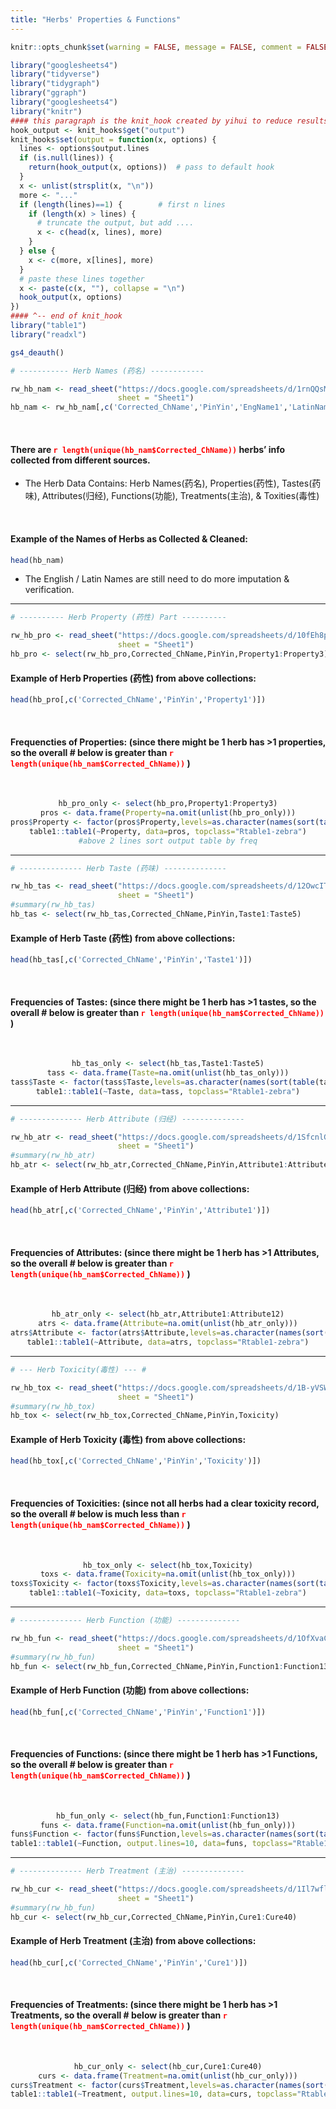 ```yaml
---
title: "Herbs' Properties & Functions"
---
```


```r
knitr::opts_chunk$set(warning = FALSE, message = FALSE, comment = FALSE) 
```

```r
library("googlesheets4")
library("tidyverse")
library("tidygraph")
library("ggraph")
library("googlesheets4")
library("knitr")
#### this paragraph is the knit_hook created by yihui to reduce results lines
hook_output <- knit_hooks$get("output")
knit_hooks$set(output = function(x, options) {
  lines <- options$output.lines
  if (is.null(lines)) {
    return(hook_output(x, options))  # pass to default hook
  }
  x <- unlist(strsplit(x, "\n"))
  more <- "..."
  if (length(lines)==1) {        # first n lines
    if (length(x) > lines) {
      # truncate the output, but add ....
      x <- c(head(x, lines), more)
    }
  } else {
    x <- c(more, x[lines], more)
  }
  # paste these lines together
  x <- paste(c(x, ""), collapse = "\n")
  hook_output(x, options)
})
#### ^-- end of knit_hook
library("table1")
library("readxl")

gs4_deauth()
```

```r

# ----------- Herb Names (药名) ------------ 

rw_hb_nam <- read_sheet("https://docs.google.com/spreadsheets/d/1rnQQsMh_PWMYAC9ukgtP-HTn5gkkceOQL6-XiHUVrKU/edit?usp=sharing",
                        sheet = "Sheet1")
hb_nam <- rw_hb_nam[,c('Corrected_ChName','PinYin','EngName1','LatinName')]
```

<br>

#### **There are <span style="color:red;fond=bold"> **`r length(unique(hb_nam$Corrected_ChName))`** </span> herbs' info collected from different sources.** 
- The Herb Data Contains: Herb Names(药名), Properties(药性), Tastes(药味), Attributes(归经), Functions(功能), Treatments(主治), & Toxities(毒性)

<br>

#### **Example of the Names of Herbs as Collected & Cleaned:**
```r
head(hb_nam)
```

- The English / Latin Names are still need to do more imputation & verification.

--- 

```r

# ---------- Herb Property (药性) Part ----------

rw_hb_pro <- read_sheet("https://docs.google.com/spreadsheets/d/10fEh8pSETj3H5EI1Ud9Kqrc-jD4hqBr63Ytw2l7jtrw/edit?usp=sharing",
                        sheet = "Sheet1")
hb_pro <- select(rw_hb_pro,Corrected_ChName,PinYin,Property1:Property3)
```

#### **Example of Herb Properties (药性) from above collections:**
```r
head(hb_pro[,c('Corrected_ChName','PinYin','Property1')])
```

<br>

#### **Frequencties of Properties:** (since there might be 1 herb has >1 properties, so the overall # below is greater than <span style="color:red;fond=bold"> `r length(unique(hb_nam$Corrected_ChName))` </span>)

<br>

<center>
```r
hb_pro_only <- select(hb_pro,Property1:Property3)
pros <- data.frame(Property=na.omit(unlist(hb_pro_only)))
pros$Property <- factor(pros$Property,levels=as.character(names(sort(table(pros$Property),decreasing=T))))
table1::table1(~Property, data=pros, topclass="Rtable1-zebra")
#above 2 lines sort output table by freq
``` 
</center>

---

```r

# -------------- Herb Taste (药味) --------------

rw_hb_tas <- read_sheet("https://docs.google.com/spreadsheets/d/12OwcITTME3Rfa3V91mckTqmL7ItsLq5vmrGw_wT9dE8/edit?usp=sharing",
                        sheet = "Sheet1")
#summary(rw_hb_tas)
hb_tas <- select(rw_hb_tas,Corrected_ChName,PinYin,Taste1:Taste5)
```

#### **Example of Herb Taste (药性) from above collections:**
```r
head(hb_tas[,c('Corrected_ChName','PinYin','Taste1')])
```

<br>

#### **Frequencies of Tastes:** (since there might be 1 herb has >1 tastes, so the overall # below is greater than <span style="color:red;fond=bold"> `r length(unique(hb_nam$Corrected_ChName))` </span>)

<br>

<center>
```r
hb_tas_only <- select(hb_tas,Taste1:Taste5)
tass <- data.frame(Taste=na.omit(unlist(hb_tas_only)))
tass$Taste <- factor(tass$Taste,levels=as.character(names(sort(table(tass$Taste),decreasing=T))))
table1::table1(~Taste, data=tass, topclass="Rtable1-zebra")
```
</center>

---

```r

# -------------- Herb Attribute (归经) --------------

rw_hb_atr <- read_sheet("https://docs.google.com/spreadsheets/d/1SfcnlGZ33d5zsTxbrYqiWS9QBiGPtoVp-ayM4ZMwgOU/edit?usp=sharing",
                        sheet = "Sheet1")
#summary(rw_hb_atr)
hb_atr <- select(rw_hb_atr,Corrected_ChName,PinYin,Attribute1:Attribute12)
```

#### **Example of Herb Attribute (归经) from above collections:**
```r
head(hb_atr[,c('Corrected_ChName','PinYin','Attribute1')])
```

<br>

#### **Frequencies of Attributes:** (since there might be 1 herb has >1 Attributes, so the overall # below is greater than <span style="color:red;fond=bold"> `r length(unique(hb_nam$Corrected_ChName))` </span>)

<br>

<center>
```r
hb_atr_only <- select(hb_atr,Attribute1:Attribute12)
atrs <- data.frame(Attribute=na.omit(unlist(hb_atr_only)))
atrs$Attribute <- factor(atrs$Attribute,levels=as.character(names(sort(table(atrs$Attribute),decreasing=T))))
table1::table1(~Attribute, data=atrs, topclass="Rtable1-zebra")
```
</center>

---

```r
# --- Herb Toxicity(毒性) --- #

rw_hb_tox <- read_sheet("https://docs.google.com/spreadsheets/d/1B-yVSW6y5lZmQfihP5BxgkB4Y9KYZAcdec3PhhHzOPc/edit?usp=sharing",
                        sheet = "Sheet1")
#summary(rw_hb_tox)
hb_tox <- select(rw_hb_tox,Corrected_ChName,PinYin,Toxicity)
```

#### **Example of Herb Toxicity (毒性) from above collections:**
```r
head(hb_tox[,c('Corrected_ChName','PinYin','Toxicity')])
```

<br>

#### **Frequencies of Toxicities:** (since not all herbs had a clear toxicity record, so the overall # below is much less than <span style="color:red;fond=bold"> `r length(unique(hb_nam$Corrected_ChName))` </span>)

<br>

<center>
```r
hb_tox_only <- select(hb_tox,Toxicity)
toxs <- data.frame(Toxicity=na.omit(unlist(hb_tox_only)))
toxs$Toxicity <- factor(toxs$Toxicity,levels=as.character(names(sort(table(toxs$Toxicity),decreasing=T))))
table1::table1(~Toxicity, data=toxs, topclass="Rtable1-zebra")
```
</center>

---

```r

# -------------- Herb Function (功能) --------------

rw_hb_fun <- read_sheet("https://docs.google.com/spreadsheets/d/1OfXvaCWTp4qMcHHoMaUrD_3xaeWZc0uasuAQzf1ylYc/edit?usp=sharing",
                        sheet = "Sheet1")
#summary(rw_hb_fun)
hb_fun <- select(rw_hb_fun,Corrected_ChName,PinYin,Function1:Function13)
```

#### **Example of Herb Function (功能) from above collections:**
```r
head(hb_fun[,c('Corrected_ChName','PinYin','Function1')])
```

<br>

#### **Frequencies of Functions:** (since there might be 1 herb has >1 Functions, so the overall # below is greater than <span style="color:red;fond=bold"> `r length(unique(hb_nam$Corrected_ChName))` </span>)

<br>

<center>
```r
hb_fun_only <- select(hb_fun,Function1:Function13)
funs <- data.frame(Function=na.omit(unlist(hb_fun_only)))
funs$Function <- factor(funs$Function,levels=as.character(names(sort(table(funs$Function),decreasing=T))))
table1::table1(~Function, output.lines=10, data=funs, topclass="Rtable1-zebra")
```
</center>

---

```r

# -------------- Herb Treatment (主治) --------------

rw_hb_cur <- read_sheet("https://docs.google.com/spreadsheets/d/1Il7wflxanzNrX1_PUrVeHot5qrF_pK2BEPTTuCm2s5g/edit?usp=sharing",
                        sheet = "Sheet1")
#summary(rw_hb_fun)
hb_cur <- select(rw_hb_cur,Corrected_ChName,PinYin,Cure1:Cure40)
```

#### **Example of Herb Treatment (主治) from above collections:**
```r
head(hb_cur[,c('Corrected_ChName','PinYin','Cure1')])
```

<br>

#### **Frequencies of Treatments:** (since there might be 1 herb has >1 Treatments, so the overall # below is greater than <span style="color:red;fond=bold"> `r length(unique(hb_nam$Corrected_ChName))` </span>)

<br>

<center>
```r
hb_cur_only <- select(hb_cur,Cure1:Cure40)
curs <- data.frame(Treatment=na.omit(unlist(hb_cur_only)))
curs$Treatment <- factor(curs$Treatment,levels=as.character(names(sort(table(curs$Treatment),decreasing=T))))
table1::table1(~Treatment, output.lines=10, data=curs, topclass="Rtable1-zebra")
```
</center>